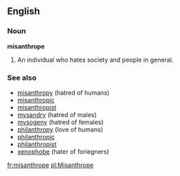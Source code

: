 ==English==

===Noun===
'''misanthrope'''
#An individual who hates society and people in general.

===See also===
*[[misanthropy]] (hatred of humans)
*[[misanthropic]]
*[[misanthropist]]
*[[mysandry]] (hatred of males)
*[[mysogeny]] (hatred of females)
*[[philanthropy]] (love of humans)
*[[philanthropic]]
*[[philanthropist]]
*[[xenophobe]] (hater of foriegners)

[[fr:misanthrope]]
[[pl:Misanthrope]]